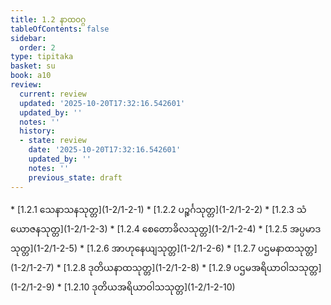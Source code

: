 ```yaml
---
title: 1.2 နာထဝဂ္ဂ
tableOfContents: false
sidebar:
  order: 2
type: tipitaka
basket: su
book: a10
review:
  current: review
  updated: '2025-10-20T17:32:16.542601'
  updated_by: ''
  notes: ''
  history:
  - state: review
    date: '2025-10-20T17:32:16.542601'
    updated_by: ''
    notes: ''
    previous_state: draft
---
```



<DynamicBreadcrumb />


<ReviewStatus review={frontmatter.review} showDetails={true} />

<HypothesisAnnotation frontmatter={frontmatter} />



<TableOfContents book="a10" section="1.2">
* [1.2.1 သေနာသနသုတ္တ](1-2/1-2-1)
* [1.2.2 ပဉ္စင်္ဂသုတ္တ](1-2/1-2-2)
* [1.2.3 သံယောဇနသုတ္တ](1-2/1-2-3)
* [1.2.4 စေတောခိလသုတ္တ](1-2/1-2-4)
* [1.2.5 အပ္ပမာဒသုတ္တ](1-2/1-2-5)
* [1.2.6 အာဟုနေယျသုတ္တ](1-2/1-2-6)
* [1.2.7 ပဌမနာထသုတ္တ](1-2/1-2-7)
* [1.2.8 ဒုတိယနာထသုတ္တ](1-2/1-2-8)
* [1.2.9 ပဌမအရိယာဝါသသုတ္တ](1-2/1-2-9)
* [1.2.10 ဒုတိယအရိယာဝါသသုတ္တ](1-2/1-2-10)
</TableOfContents>
